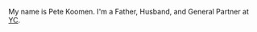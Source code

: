 <PageWrapper>

My name is Pete Koomen. I'm a Father, Husband, and General Partner at [YC](https://www.ycombinator.com/).

</PageWrapper>
